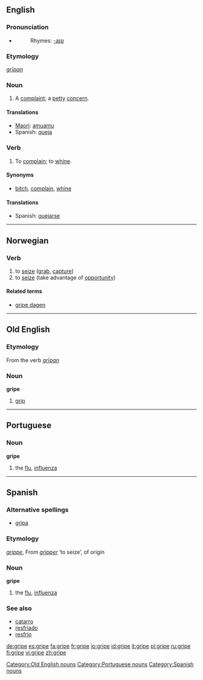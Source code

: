 ==English==

===Pronunciation===
*{{audio|en-us-gripe.ogg|Audio (US)}}
*:Rhymes: [[Rhymes:English:-aɪp|-aɪp]]

===Etymology===
{{OE.}} ''[[gripan|grīpan]]''

===Noun===
{{en-noun}}

# A [[complaint]]; a [[petty]] [[concern]].

====Translations====
*[[Maori]]: [[amuamu]]
*Spanish: [[queja]] {{f}}

===Verb===
{{en-verb|grip|ing}}

# To [[complain]]; to [[whine]].

====Synonyms====
*{{italbrac|complain}} [[bitch]], [[complain]], [[whine]]

====Translations====
*Spanish: [[quejarse]]

----

==Norwegian==

===Verb===
{{no-verb-irreg|'''gripe'''|'''[[griper]]'''|'''[[grep]]'''|'''[[grepet]]'''}}

# to [[seize]] ([[grab]], [[capture]])
# to [[seize]] (take advantage of [[opportunity]])

====Related terms====
*[[gripe dagen]]

----

==Old English==

===Etymology===
From the verb ''[[grīpan]]''

===Noun===
'''gripe''' {{m}}

# [[grip]] {{gloss|Old English}}

[[Category:Old English nouns]]

----

==Portuguese==

===Noun===
'''gripe''' {{f}}

# the [[flu]], [[influenza]]

[[Category:Portuguese nouns]]

----

==Spanish==

===Alternative spellings===
*[[gripa]] {{italbrac|Colombia|Mexico}}

===Etymology===
{{F.|es}} ''[[grippe]]'', From ''[[gripper]]'' ‘to seize’, of {{Ger.|es}} origin

===Noun===
'''gripe''' {{f}}

# the [[flu]], [[influenza]]

===See also===
*[[catarro]] {{m}}
*[[resfriado]] {{m}}
*[[resfrío]] {{m}}

[[Category:Spanish nouns]]

[[de:gripe]]
[[es:gripe]]
[[fa:gripe]]
[[fr:gripe]]
[[io:gripe]]
[[id:gripe]]
[[it:gripe]]
[[pl:gripe]]
[[ru:gripe]]
[[fi:gripe]]
[[vi:gripe]]
[[zh:gripe]]